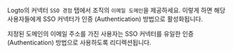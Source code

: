 Logto의 커넥터 `SSO 경험` 탭에서 조직의 `이메일 도메인`을 제공하세요. 이렇게 하면 해당 사용자들에게 SSO 커넥터가 인증 (Authentication) 방법으로 활성화됩니다.

지정된 도메인의 이메일 주소를 가진 사용자는 SSO 커넥터를 유일한 인증 (Authentication) 방법으로 사용하도록 리디렉션됩니다.
